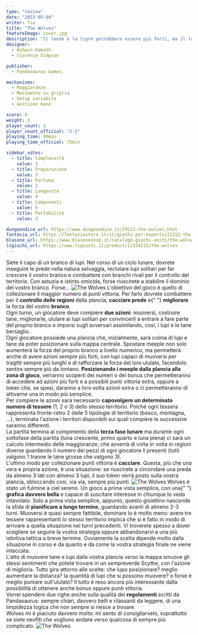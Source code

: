 ```yaml
---
type: "review"
date: "2023-05-04"
writer: Tia
title: "The Wolves"
featureImage: cover.jpg
description: "Il leone e la tigre potrebbero essere più forti, ma il lupo non si esibisce nel circo."
designer:
  - Ashwin Kamath
  - Clarence Simpson

publisher:
  - Pandasaurus Games

mechanisms:
  - Maggioranze
  - Movimento su griglia
  - Setup variabile
  - Gestione mano

score: 9
weight: 3
player_count: 3
player_count_official: "2-5"
playing_time: 90min
playing_time_official: 75min

sidebar_votes:
  - title: Complessità
    value: 3
  - title: Preparazione
    value: 3
  - title: Fortuna
    value: 2
  - title: Longevità
    value: 4
  - title: Componenti
    value: 5
  - title: Portabilità
    value: 3

dungeondice_url: https://www.dungeondice.it/29221-the-wolves.html
fantasia_url: https://fantasiastore.it/it/giochi-per-esperti/21212-the-wolves-ita.html
blasone_url: https://www.blasoneshop.it/catalogo-giochi-uniti/the-wolves-73-3167
lsgiochi_url: https://www.lsgiochi.it/product/11134215/the-wolves
---
```


<Setting>
  Siete il capo di un branco di lupi. Nel corso di un ciclo lunare, dovrete inseguire le prede nella natura selvaggia,
  reclutare lupi solitari per far crescere il vostro branco e combattere con branchi rivali per il controllo del
  territorio. Con astuzia e istinto omicida, forse riuscirete a stabilire il dominio del vostro branco. Forse…
</Setting>

<img src="./game1.jpg" alt="The Wolves" />

<Rules>
  L'obiettivo del gioco è quello di collezionare il maggior numero di punti vittoria. Per farlo dovrete combattere per
  il <strong>controllo delle regioni</strong> della plancia, <strong>cacciare prede</strong> e{" "}
  <strong>migliorare</strong> la forza del vostro <strong>branco</strong>. <br />
  Ogni turno, un giocatore deve compiere <strong>due azioni</strong>: muoversi, costruire tane, migliorarle, ululare ai lupi
  solitari per convincerli a entrare a fare parte del proprio branco e imporsi sugli avversari assimilando, così, i lupi
  e le tane bersaglio.
  <br />
  Ogni giocatore possiede una plancia che, inizialmente, sarà colma di lupi e tane da poter posizionare sulla mappa centrale.
  Spostare meeple non solo aumenterà la forza del proprio branco a livello numerico, ma permetterà anche di avere azioni
  sempre più forti, con lupi capaci di muoversi per tragitti sempre più lunghi e di rafforzare la forza del loro ululato,
  facendolo sentire sempre più da lontano. <strong>Posizionando i meeple dalla plancia alla zona di gioco</strong>, verranno
  scoperti dei numeri o dei bonus che permetteranno di accedere ad azioni più forti e a possibili punti vittoria extra, oppure
  a token che, se spesi, daranno a loro volta azioni extra o ci permetteranno di attivarne una in modo più semplice.
  <br />
  Per compiere le azioni sarà necessario <strong>capovolgere un determinato numero di tessere</strong> (1, 2 o 3) dello stesso
  territorio. Poiché ogni tessera rappresenta fronte-retro 2 delle 5 tipologie di territorio (bosco, montagna, …), terminata
  l'azione i territori disponibili sui quali compiere le successive saranno differenti. <br />
  La partita termina al compimento della <strong>terza fase lunare</strong> ma durante ogni sottofase della partita
  (luna crescente, primo quarto e luna piena) ci sarà un calcolo intermedio delle maggioranze, che avverrà di volta in
  volta in regioni diverse guardando il numero dei pezzi di ogni giocatore lì presenti (tutti valgono 1 tranne le tane
  grosse che valgono 3). <br />
  L'ultimo modo per collezionare punti vittoria è <strong>cacciare</strong>. Questa, più che una vera e propria azione, è
  una situazione: se riuscirete a circondare una preda da almeno 3 lati con almeno 3 lupi, il suo token verrà posto sulla
  vostra plancia, sbloccando così, via via, sempre più punti.
</Rules>

<img src="./game2.jpg" alt="The Wolves" />

<Feedback>
  Wolves è stato un fulmine a ciel sereno. Un gioco a prima vista semplice, con una{" "}
  <strong>grafica davvero bella</strong> e capace di suscitare interesse in chiunque lo veda intavolato. Solo a prima
  vista semplice, appunto, questo gioiellino nasconde la sfida di <strong>pianificare a lungo termine</strong>,
  guardando avanti di almeno 2-3 turni. Muoversi è quasi sempre fattibile, dominare lo è molto meno: avere tre tessere
  rappresentanti lo stesso territorio implica che si è fatto in modo di arrivare a quella situazione nei turni
  precedenti. Vi troverete spesso a dover scegliere se seguire la vostra strategia oppure abbandonarvi a una più
  istintiva tattica a breve termine. Ovviamente la scelta dipende molto dalla situazione in corso e da quanto e da come
  la vostra strategia finale ne viene intaccata. <br />
  L'atto di muovere tane e lupi dalla vostra plancia verso la mappa smuove gli stessi sentimenti che potete trovare in un
  sempreverde <Link to="/reviews/scythe">Scythe</Link>, con l'azione di miglioria. Tutto gira attorno alle scelte: che lupo
  posizionare? meglio aumentare la distanza? la quantità di lupi che si possono muovere? o forse è meglio puntare sull'ululato?
  Il tutto è reso ancora più interessante dalla possibilità di ottenere anche bonus oppure punti vittoria.
  <br />
  Vorrei spendere due righe anche sulla qualità dei <strong>regolamenti</strong> scritti da Pandasaurus: sempre chiari, davvero
  belli e rilassanti da leggere, di una limpidezza logica che non sempre si riesce a trovare. <br />
  Wolves mi è piaciuto davvero molto: mi sento di consigliarvelo, soprattutto se siete neofiti che vogliono andare verso
  qualcosa di sempre più complicato.
</Feedback>

<img src="./game3.jpg" alt="The Wolves" />
